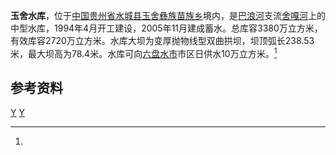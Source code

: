 {{Infobox Reservoir 
|name = 玉舍水库
|nickname =
|image = 
|image_caption = 
|map = 
|map_caption = 
|pushpin_map = China
|pushpin_map_caption = 玉舍水库的中国的位置
|code = 
|class = 中型水库
|location_of_reservoir = [[贵州省|贵州省]][[水城县|水城县]][[玉舍彝族苗族乡|玉舍彝族苗族乡]]
|location_of_dam = 
|inflow =
|outflow = [[舍嘎河|舍嘎河]]
|catchment_area = 
|reservoir_area = 
|mean_depth = 
|maximum_depth = 
|flood_level = 
|normal_water_level =
|dead_water_level = 
|water_quality = 
|island = 
|maximum_storage_capacity = 
|normal_storage_capacity =
|dead_storage_capacity = 
|type_of_dam =变厚抛物线型双曲拱坝
|elevation_of_dam = 
|height_of_dam = 78.4
|length_of_dam =238.53
|width_of_dam =
|installed_capacity = 
|irrigated_area =
|start = 1999年
|complete = 
|cost = 
|emigrate =
|latd = 26
|latm = 31
|lats = 03
|latNS =N 
|longd = 104
|longm = 43
|longs = 23
|longEW = E
|website = 
|footnotes = <ref name="中国河湖大典">{{cite book zh |author=《[[中国河湖大典|中国河湖大典]]》编纂委员会 |title=《中国河湖大典·珠江卷》 |format=M |edition=1 |location=北京 |publisher=中国水利水电出版社 |date=2013年1月 |pages=52页 |id= ISBN 978-7-5170-0561-2}}</ref>
}}
'''玉舍水库'''，位于[[中国|中国]][[贵州省|贵州省]][[水城县|水城县]][[玉舍彝族苗族乡|玉舍彝族苗族乡]]境内，是[[巴浪河|巴浪河]]支流[[舍嘎河|舍嘎河]]上的中型水库，1994年4月开工建设，2005年11月建成蓄水。总库容3380万立方米，有效库容2720万立方米。水库大坝为变厚抛物线型双曲拱坝，坝顶弧长238.53米，最大坝高为78.4米。水库可向[[六盘水市|六盘水市]]市区日供水10万立方米。<ref name="中国河湖大典"/>

==参考资料==
{{reflist}}
[[Category:贵州水库|Y]]
[[Category:水城区|Y]]